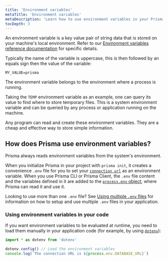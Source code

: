 ```yaml
---
title: 'Environment variables'
metaTitle: 'Environment variables'
metaDescription: 'Learn how to use environment variables in your Prisma project'
tocDepth: 3
---
```


<TopBlock>

An environment variable is a key value pair of string data that is stored on your machine's local environment. Refer to our [Environment variables reference documentation](/orm/reference/environment-variables-reference) for specific details.

Typically the name of the variable is uppercase, this is then followed by an equals sign then the value of the variable:

```env
MY_VALUE=prisma
```

The environment variable belongs to the environment where a process is running.

Taking the `TEMP` environment variable as an example, one can query its value to find where to store temporary files. This is a system environment variable and can be queried by any process or application running on the machine.

Any program can read and create these environment variables. They are a cheap and effective way to store simple information.

</TopBlock>

## How does Prisma use environment variables?

Prisma always reads environment variables from the system's environment.

When you initialize Prisma in your project with `prisma init`, it creates a convenience `.env` file for you to set your [`connection url`](/orm/reference/connection-urls) as an environment variable. When you use Prisma CLI or Prisma Client, the `.env` file content and the variables defined in it are added to the [`process.env` object](https://nodejs.org/api/process.html#processenv), where Prisma can read it and use it.

<Admonition type="info">

Looking to use more than one `.env` file? See [Using multiple `.env` files](/orm/more/development-environment/environment-variables/using-multiple-env-files) for information on how to setup and use multiple `.env` files in your application.

</Admonition>

### Using environment variables in your code

If you want environment variables to be evaluated at runtime, you need to load them manually in your application code (for example, by using [`dotenv`](https://github.com/motdotla/dotenv)):

```ts
import * as dotenv from 'dotenv'

dotenv.config() // Load the environment variables
console.log(`The connection URL is ${process.env.DATABASE_URL}`)
```
